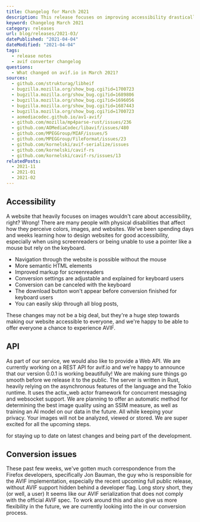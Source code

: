 ```yaml
---
title: Changelog for March 2021
description: This release focuses on improving accessibility drastically.
keyword: Changelog March 2021
category: releases
url: blog/releases/2021-03/
datePublished: "2021-04-04"
dateModified: "2021-04-04"
tags:
  - release notes
  - avif converter changelog
questions:
  - What changed on avif.io in March 2021?
sources:
  - github.com/strukturag/libheif
  - bugzilla.mozilla.org/show_bug.cgi?id=1700723
  - bugzilla.mozilla.org/show_bug.cgi?id=1689806
  - bugzilla.mozilla.org/show_bug.cgi?id=1696056
  - bugzilla.mozilla.org/show_bug.cgi?id=1687443
  - bugzilla.mozilla.org/show_bug.cgi?id=1700723
  - aomediacodec.github.io/av1-avif/
  - github.com/mozilla/mp4parse-rust/issues/236
  - github.com/AOMediaCodec/libavif/issues/480
  - github.com/MPEGGroup/MIAF/issues/5
  - github.com/MPEGGroup/FileFormat/issues/23
  - github.com/kornelski/avif-serialize/issues
  - github.com/kornelski/cavif-rs
  - github.com/kornelski/cavif-rs/issues/13
relatedPosts:
  - 2021-11
  - 2021-01
  - 2021-02
---
```


## Accessibility

A website that heavily focuses on images wouldn't care about accessibility, right? Wrong! There are many people with physical disabilities that affect how they perceive colors, images, and websites. We've been spending days and weeks learning how to design websites for good accessibility, especially when using screenreaders or being unable to use a pointer like a mouse but rely on the keyboard.

- Navigation through the website is possible without the mouse
- More semantic HTML elements
- Improved markup for screenreaders
- Conversion settings are adjustable and explained for keyboard users
- Conversion can be canceled with the keyboard
- The download button won't appear before conversion finished for keyboard users
- You can easily skip through all blog posts,

These changes may not be a big deal, but they're a huge step towards making our website accessible to everyone, and we're happy to be able to offer everyone a chance to experience AVIF.

## API

As part of our service, we would also like to provide a Web API. We are currently working on a REST API for avif.io and we're happy to announce that our version 0.0.1 is working beautifully! We are making sure things go smooth before we release it to the public. The server is written in Rust, heavily relying on the asynchronous features of the language and the Tokio runtime. It uses the actix_web actor framework for concurrent messaging and websocket support. We are planning to offer an automatic method for determining the best image quality using an SSIM measure, as well as training an AI model on our data in the future. All while keeping your privacy. Your images will not be analyzed, viewed or stored. We are super excited for all the upcoming steps.

<Link text="Join our Discord" href="discord.com/invite/6w42YpF5hm" />
for staying up to date on latest changes and being part of the development.

## Conversion issues

These past few weeks, we've gotten much correspondence from the Firefox developers, specifically Jon Bauman, the guy who is responsible for the AVIF implementation, especially the recent upcoming full public release, without AVIF support hidden behind a developer flag. Long story short, they (or well, a user) <Link
 text="experienced a few bugs when it comes to our converter."
 href="bugzilla.mozilla.org/show_bug.cgi?id=1700723"
 ext
/> It seems like our AVIF serialization <Link
 text="is running with a third party dependency"
 href="github.com/mozilla/mp4parse-rust/issues/236"
 ext
/> that does not comply with the official AVIF spec. To work around this and also give us more flexibility in the future, we are currently looking into the <Link text="inclusion of libheif" href="github.com/strukturag/libheif" /> in our conversion process.
